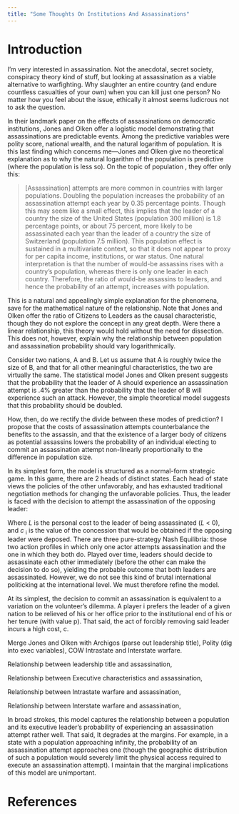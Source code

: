 ```yaml
---
title: "Some Thoughts On Institutions And Assassinations"
---
```


# Introduction

I'm very interested in assassination.  Not the anecdotal, secret society, conspiracy theory kind of stuff, but looking at assassination as a viable alternative to warfighting.  Why slaughter an entire country (and endure countless casualties of your own) when you can kill just one person?  No matter how you feel about the issue, ethically it almost seems ludicrous not to ask the question.

In their landmark paper on the effects of assassinations on democratic institutions, Jones and Olken offer a logistic model demonstrating that assassinations are predictable events.  Among the predictive variables were polity score, national wealth, and the natural logarithm of population.  It is this last finding which concerns me—Jones and Olken give no theoretical explanation as to why the natural logarithm of the population is predictive (where the population is less so).  On the topic of population , they offer only this:

> [Assassination] attempts are more common in countries with larger populations. Doubling the population increases the probability of an assassination attempt each year by 0.35 percentage points. Though this may seem like a small effect, this implies that the leader of a country the size of the United States (population 300 million) is 1.8 percentage points, or about 75 percent, more likely to be assassinated each year than the leader of a country the size of Switzerland (population 7.5 million). This population effect is sustained in a multivariate context, so that it does not appear to proxy for per capita income, institutions, or war status. One natural interpretation is that the number of would-be assassins rises with a country’s population, whereas there is only one leader in each country. Therefore, the ratio of would-be assassins to leaders, and hence the probability of an attempt, increases with population.

This is a natural and appealingly simple explanation for the phenomena, save for the mathematical nature of the relationship.  Note that Jones and Olken offer the ratio of Citizens to Leaders as the causal characteristic, though they do not explore the concept in any great depth. Were there a linear relationship, this theory would hold without the need for dissection. This does not, however, explain why the relationship between population and assassination probability should vary logarithmically.

Consider two nations, A and B.  Let us assume that A is roughly twice the size of B, and that for all other meaningful characteristics, the two are virtually the same.  The statistical model Jones and Olken present suggests that the probability that the leader of A should experience an assassination attempt is .4% greater than the probability that the leader of B will experience such an attack.  However, the simple theoretical model suggests that this probability should be doubled.

How, then, do we rectify the divide between these modes of prediction?  I propose that the costs of assassination attempts counterbalance the benefits to the assassin, and that the existence of a larger body of citizens as potential assassins lowers the probability of an individual electing to commit an assassination attempt non-linearly proportionally to the difference in population size.

In its simplest form, the model is structured as a normal-form strategic game.  In this game, there are 2 heads of distinct states. Each head of state views the policies of the other unfavorably, and has exhausted traditional negotiation methods for changing the unfavorable policies.  Thus, the leader is faced with the decision to attempt the assassination of the opposing leader:

Where _L_ is the personal cost to the leader of being assassinated (_L_ < 0), and _c _<sub>i</sub> is the value of the concession that would be obtained if the opposing leader were deposed.  There are three pure-strategy Nash Equilibria: those two action profiles in which only one actor attempts assassination and the one in which they both do.  Played over time, leaders should decide to assassinate each other immediately (before the other can make the decision to do so), yielding the probable outcome that both leaders are assassinated.  However, we do not see this kind of brutal international politicking at the international level.  We must therefore refine the model.

At its simplest, the decision to commit an assassination is equivalent to a variation on the volunteer’s dilemma.  A player i prefers the leader of a given nation to be relieved of his or her office prior to the institutional end of his or her tenure (with value p).  That said, the act of forcibly removing said leader incurs a high cost, c.

Merge Jones and Olken with Archigos (parse out leadership title), Polity (dig into exec variables), COW Intrastate and Interstate warfare.

Relationship between leadership title and assassination,

Relationship between Executive characteristics and assassination,

Relationship between Intrastate warfare and assassination,

Relationship between Interstate warfare and assassination,

In broad strokes, this model captures the relationship between a population and its executive leader’s probability of experiencing an assassination attempt rather well.  That said, It degrades at the margins.  For example, in a state with a population approaching infinity, the probability of an assassination attempt approaches one (though the geographic distribution of such a population would severely limit the physical access required to execute an assassination attempt). I maintain that the marginal implications of this model are unimportant.

# References
